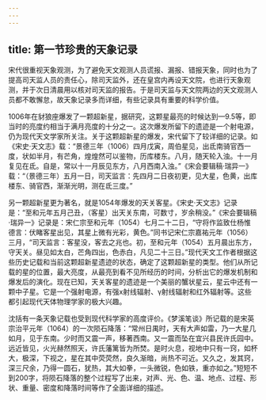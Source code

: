 ```yaml
---
---
---
```

title: 第一节珍贵的天象记录
---



宋代很重视天象观测，为了避免天文观测人员谎报、漏报、错报天象，同时也为了提高司天监人员的责任心，除司天监外，还在皇宫内再设天文院，也进行天象观测，并于次日清晨用以核对司天监的报告。于是司天监与天文院两边的天文观测人员都不敢懈怠，故天象记录多而详细，有些记录具有重要的科学价值。

1006年在豺狼座爆发了一颗超新星，据研究，这颗星最亮的时候达到—9.5等，即当时的亮度约相当于满月亮度的十分之一。这次爆发所留下的遗迹是一个射电源，仍为现代天文学家所关注。关于这颗超新星的爆发，宋代留下了较详细的记录。如《宋史·天文志》载：“景德三年（1006）四月戊寅，周伯星见，出氐南骑官西一度，状如半月，有芒角，煌煌然可以鉴物，历库楼东。八月，随天轮入浊。十一月复见在氐。自是，常以十一月辰见东方，八月西南入浊。”《宋会要辑稿·瑞异一》载：“（景德三年）五月一日，司天监言：先四月二日夜初更，见大星，色黄，出库楼东、骑官西，渐渐光明，测在氐三度。”

另一颗超新星更为著名，就是1054年爆发的天关客星。《宋史·天文志》记录是：“至和元年五月己丑，（客星）出天关东南，可数寸，岁余稍没。”《宋会要辑稿·瑞异一》记录是：宋仁宗至和元年（1054）七月二十二日，“守将作监致仕杨惟德言：伏睹客星出见，其星上微有光彩，黄色。”同书记宋仁宗嘉祐元年（1056）三月，“司天监言：客星没，客去之兆也。初，至和元年（1054）五月晨出东方，守天关。昼见如太白，芒角四出，色赤白，凡见二十三日。”现代天文工作者根据这些历史记载和当前这颗超新星遗迹的状态，确定了这颗超新星的类型。他们从所记载的星的位置，最大亮度，从最亮到看不见所经历的时间，分析出它的爆发机制和爆发后的演化。现在已知，天关客星的遗迹是一个美丽的蟹状星云，星云中还有一颗中子星。它是一个强射电源，有强x射线辐射、γ射线辐射和红外辐射等。这些都引起现代天体物理学家的极大兴趣。

沈括有一条天象记载也受到现代科学家的高度评价。《梦溪笔谈》所记载的是宋英宗治平元年（1064）的一次陨石降落：“常州日禺时，天有大声如雷，乃一大星几如月，见于东南。少时而又震一声，移著西南。又一震而坠在宜兴县民许氏园中。远近皆见，火光赫然照天，许氏藩篱皆为所焚。是时火息，视地中只有一窍，如杯大，极深，下视之，星在其中荧荧然，良久渐暗，尚热不可近。又久之，发其窍，深三尺余，乃得一圆石，犹热，其大如拳，一头微锐，色如铁，重亦如之。”短短不到200字，将陨石降落的整个过程写了出来，对声、光、色、温、地点、过程、形状、重量、密度和降落时间等作了全面详细的描述。